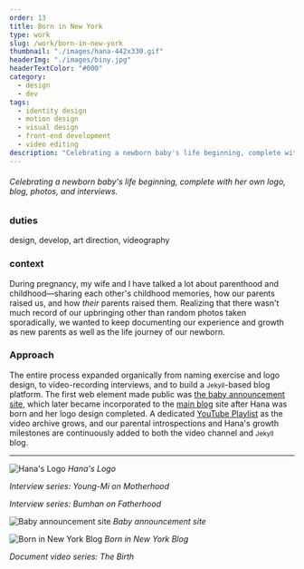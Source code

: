 ```yaml
---
order: 13
title: Born in New York
type: work
slug: /work/born-in-new-york
thumbnail: "./images/hana-442x330.gif"
headerImg: "./images/biny.jpg"
headerTextColor: "#000"
category:
  - design
  - dev
tags:
  - identity design
  - motion design
  - visual design
  - front-end development
  - video editing
description: "Celebrating a newborn baby's life beginning, complete with her own logo, blog, photos, and interviews."
---
```



###### Celebrating a newborn baby's life beginning, complete with her own logo, blog, photos, and interviews.

<section class="portfolioDetail">

### duties

design, develop, art direction, videography

</section>

<section class="portfolioDetail">

### context

During pregnancy, my wife and I have talked a lot about parenthood and childhood&mdash;sharing each other's childhood memories, how our parents raised us, and how _their_ parents raised them. Realizing that there wasn't much record of our upbringing other than random photos taken sporadically, we wanted to keep documenting our experience and growth as new parents as well as the life journey of our newborn.

</section>

<section class="portfolioDetail">

### Approach

The entire process expanded organically from naming exercise and logo design, to video-recording interviews, and to build a <small>Jekyll</small>-based blog platform. The first web element made public was [the baby announcement site](https://borninnewyork.net/announcement-2017/en/), which later became incorporated to the [main blog](https://borninnewyork.net/) site after Hana was born and her logo design completed. A dedicated [YouTube Playlist](https://www.youtube.com/playlist?list=PLCtFYoUrd_dDqhjPGje6U1m9cOdXxxwXG) as the video archive grows, and our parental introspections and Hana's growth milestones are continuously added to both the video channel and <small>Jekyll</small> blog.

</section>

<ButtonContainer>
  <SimpleButton
    cta="Launch Site"
    link="https://borninnewyork.net/"
    color="var(--green500)"
  />
  <SimpleButton
    cta="View GitHub Repo"
    link="https://github.com/baadaa/born-in-new-york"
    color="var(--green500)"
  />
</ButtonContainer>

---

![Hana's Logo](./images/hana-442x330.gif)
_Hana's Logo_

<EmbedVideo
  aspectRatioPadding="53.4"
  videoChannel="youtube"
  videoId="Cu4ZyeColoc"
/>

_Interview series: Young-Mi on Motherhood_

<EmbedVideo
  aspectRatioPadding="53.4"
  videoChannel="youtube"
  videoId="d62ZWZirF5g"
/>

_Interview series: Bumhan on Fatherhood_

![Baby announcement site](./images/announcement-2017-big.gif)
_Baby announcement site_

![Born in New York Blog](./images/biny-site-big.gif)
_Born in New York Blog_

<EmbedVideo
  aspectRatioPadding="53.4"
  videoChannel="youtube"
  videoId="PSaQuMJvFNg"
/>

_Document video series: The Birth_

